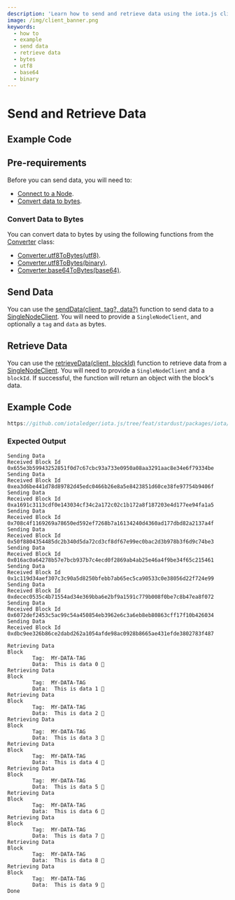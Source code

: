 ```yaml
---
description: 'Learn how to send and retrieve data using the iota.js client library.'
image: /img/client_banner.png
keywords:
  - how to
  - example
  - send data
  - retrieve data
  - bytes
  - utf8
  - base64
  - binary
---
```


# Send and Retrieve Data

## Example Code

## Pre-requirements

Before you can send data, you will need to:

- [Connect to a Node](simple.mdx).
- [Convert data to bytes](#convert-data-to-bytes).

### Convert Data to Bytes

You can convert data to bytes by using the following functions from the [Converter](../references/util/classes/Converter.md)
class:

- [Converter.utf8ToBytes(utf8)](../references/util/classes/Converter#utf8tobytes).
- [Converter.utf8ToBytes(binary)](../references/util/classes/Converter#binarytobytes).
- [Converter.base64ToBytes(base64)](../references/util/classes/Converter#base64tobytes).

## Send Data

You can use the [sendData(client, tag?, data?)](../references/client/api_ref#senddata) function to send data to a
[SingleNodeClient](../references/client/classes/SingleNodeClient.md). You will need to provide a `SingleNodeClient`,
and optionally a `tag` and `data` as bytes.

## Retrieve Data

You can use the [retrieveData(client, blockId)](../references/client/api_ref#retrievedata) function to retrieve data
from a [SingleNodeClient](../references/client/classes/SingleNodeClient.md). You will need to provide a
`SingleNodeClient` and a `blockId`. If successful, the function will return an object with the block's data.

## Example Code

```ts reference
https://github.com/iotaledger/iota.js/tree/feat/stardust/packages/iota/examples/data/src/index.ts
```

### Expected Output

```plaintext
Sending Data
Received Block Id 0x655e3b59943252851f0d7c67cbc93a733e0950a08aa3291aac8e34e6f79334be
Sending Data
Received Block Id 0xea3d6be441d78d89782d45edc0466b26e8a5e8423851d60ce38fe97754b9406f
Sending Data
Received Block Id 0xa1691c3113cdf0e143034cf34c2a172c02c1b172a8f187203e4d177ee94fa1a5
Sending Data
Received Block Id 0x708c4f1169269a78650ed592ef7268b7a16134240d4360ad177dbd82a2137a4f
Sending Data
Received Block Id 0x50f8804354485dc2b340d5da72cd3cf8df67e99ec0bac2d3b978b3f6d9c74be3
Sending Data
Received Block Id 0x016ac0a64278b57e7bcb937b7c4ecd0f2869ab4ab25e46a4f9be34f65c215461
Sending Data
Received Block Id 0x1c119d34aef307c3c90a5d8250bfebb7ab65ec5ca90533c0e38056d22f724e99
Sending Data
Received Block Id 0xdecec0535c4b71554ad34e369bba6e2bf9a1591c779b008f0be7c8b47ea8f072
Sending Data
Received Block Id 0x6072def2453c5ac99c54a450854eb3962e6c3a6eb8eb80863cff17f10b426034
Sending Data
Received Block Id 0xdbc9ee326b86ce2dabd262a1054afde98ac0928b8665ae431efde3802783f487

Retrieving Data
Block
        Tag:  MY-DATA-TAG
        Data:  This is data 0 🚀
Retrieving Data
Block
        Tag:  MY-DATA-TAG
        Data:  This is data 1 🚀
Retrieving Data
Block
        Tag:  MY-DATA-TAG
        Data:  This is data 2 🚀
Retrieving Data
Block
        Tag:  MY-DATA-TAG
        Data:  This is data 3 🚀
Retrieving Data
Block
        Tag:  MY-DATA-TAG
        Data:  This is data 4 🚀
Retrieving Data
Block
        Tag:  MY-DATA-TAG
        Data:  This is data 5 🚀
Retrieving Data
Block
        Tag:  MY-DATA-TAG
        Data:  This is data 6 🚀
Retrieving Data
Block
        Tag:  MY-DATA-TAG
        Data:  This is data 7 🚀
Retrieving Data
Block
        Tag:  MY-DATA-TAG
        Data:  This is data 8 🚀
Retrieving Data
Block
        Tag:  MY-DATA-TAG
        Data:  This is data 9 🚀
Done

```
